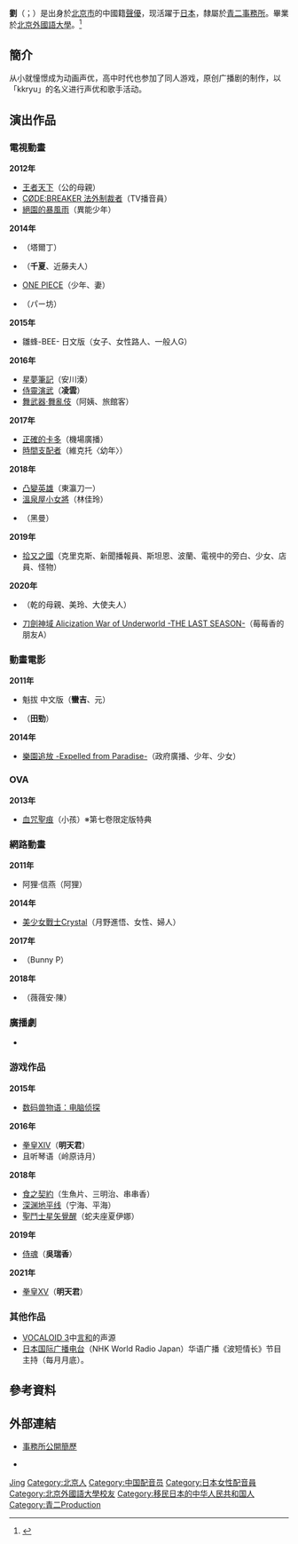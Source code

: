 {{配音員
|名字= 劉婧犖
|圖像= 
|尺寸= 
|說明= 
|藝名= 
|本名= 
|羅馬拼音=
|英文名= 
|暱稱= kkryu、{{lang|ja|パンダ氏}}
|出生地= {{PRC}}[[北京市|北京市]]
|現居地= {{JPN}}
|國籍= {{PRC}}
|籍貫=
|生年= 1985
|生月= 11
|生日= 25
|歿年= 
|歿月= 
|歿日=  
|教育程度= [[北京外國語大學|北京外國語大學]]
|所屬= [[青二Production|青二Production]]
|配演語言= [[普通话|普通话]]、[[日語|日語]]、[[英語|英語]]、[[粤语|粤语]]
|任職紀錄= 2011年至今
|出道作= [[絕園的暴風雨|絕園的暴風雨]]
|代表作= [[言和|言和]]<br/>[[美少女戰士Crystal|美少女戰士Crystal]]
|網站= 
|其他= 
|module= {{Japanese|embed=yes|japanese=劉 セイラ|kana=りゅう セイラ|romaji=Ryū Seira}}
}}

'''劉{{ruby|婧|-{zh-cn:Jìng;zh-tw:ㄐㄧㄥˋ;zh-hk:zing⁹}-}}{{ruby|犖|-{zh-cn:Luò;zh-tw:ㄌㄨㄛˋ;zh-hk:lok⁹}-}}'''（{{jpn|j=劉 セイラ|kn=りゅう セイラ|rm=Ryū Seira}}；{{bd|1985年|11月25日||}}）是出身於[[北京市|北京市]]的中國籍[[聲優|聲優]]，现活躍于[[日本|日本]]，隸屬於[[青二事務所|青二事務所]]。畢業於[[北京外國語大學|北京外國語大學]]。<ref>{{Cite web|title=在日语世界一试高低——访来自中国的青年配音演员刘婧荦|url=https://www.nippon.com/cn/features/c01615/|accessdate=2019-08-23|date=2015-02-03|work=nippon.com|language=zh-hans|archive-date=2019-08-23|archive-url=https://web.archive.org/web/20190823071301/https://www.nippon.com/cn/features/c01615/|dead-url=no}}</ref>

== 簡介 ==
从小就憧憬成为动画声优，高中时代也参加了同人游戏，原创广播剧的制作，以「kkryu」的名义进行声优和歌手活动。

== 演出作品 ==
=== 電視動畫 ===
'''2012年'''
* [[王者天下|王者天下]]（公的母親）
* [[CØDE:BREAKER_法外制裁者|CØDE:BREAKER 法外制裁者]]（TV播音員）
* [[絕園的暴風雨|絕園的暴風雨]]（異能少年）

'''2014年'''
* {{lj|龍收藏|ドラゴンコレクション}}（塔爾丁）
* {{lj|荷包蛋的蛋黃啥時戳破好？|目玉焼きの黄身 いつつぶす?}}（'''千夏'''、近藤夫人）
* [[ONE_PIECE|ONE PIECE]]（少年、妻）
* {{lj|くつだる。|くつしたがだるだるになっちゃうわけ 〜イマドキ妖怪図鑑〜}}（パー坊）

'''2015年'''
* 雛蜂-BEE- 日文版（女子、女性路人、一般人G）

'''2016年'''
* [[星夢筆記|星夢筆記]]（安川湊）
* [[侍靈演武|侍靈演武]]（'''凌雲'''）
* [[舞武器·舞亂伎|舞武器·舞亂伎]]（阿姨、旅館客）

'''2017年'''
* [[正確的卡多|正確的卡多]]（機場廣播）
* [[時間支配者|時間支配者]]（維克托〈幼年〉）

'''2018年'''
* [[凸變英雄|凸變英雄]]（東瀛刀一）
* [[溫泉屋小女將|溫泉屋小女將]]（林佳玲）
* {{lj|惡偶 -天才人形-|悪偶}}（黑曼）

'''2019年'''
* [[拾又之國|拾又之國]]（克里克斯、新聞播報員、斯坦恩、波蘭、電視中的旁白、少女、店員、怪物）

'''2020年'''
* {{lj|pet|ペット (漫画)}}（乾的母親、美玲、大使夫人）
* [[刀劍神域|刀劍神域 Alicization War of Underworld -THE LAST SEASON-]]（莓莓香的朋友A）

=== 動畫電影 ===
'''2011年'''
* 魁拔 中文版（'''蠻吉'''、元）
* {{lj|藏獒多吉 中文版|チベット犬物語 〜金色のドージェ〜}}（'''田勁'''）

'''2014年'''
* [[樂園追放_-Expelled_from_Paradise-|樂園追放 -Expelled from Paradise-]]（政府廣播、少年、少女）

=== OVA ===
''' 2013年 '''
* [[血咒聖痕|血咒聖痕]]（小孩）※第七卷限定版特典

=== 網路動畫===
''' 2011年 '''
* 阿狸·信燕（阿狸）

''' 2014年 '''
* [[美少女戰士Crystal|美少女戰士Crystal]]（月野進悟、女性、婦人）

''' 2017年 '''
* {{lj|直播動漫 麟&犀×AI韻律♪|生放送アニメ 直感×アルゴリズム♪}}（Bunny P）

''' 2018年 '''
* {{lj|戰鬥吧歌姬！|ReVdol!}}（薇薇安·陳）

=== 廣播劇 ===
* {{lang|ja|√3＝ (ひとなみにおごれやおなご)}}

=== 游戏作品 ===
'''2015年'''
* [[数码兽物语：电脑侦探|数码兽物语：电脑侦探]]
'''2016年'''
* [[拳皇XIV|拳皇XIV]]（'''明天君'''）
* 且听琴语（岭原诗月）
'''2018年'''
* [[食之契約|食之契約]]（生魚片、三明治、串串香）
*[[深淵地平線|深渊地平线]]（宁海、平海）
* [[聖鬥士星矢覺醒|聖鬥士星矢覺醒]]（蛇夫座夏伊娜）
'''2019年'''
* [[侍魂_(2019年遊戲)|侍魂]]（'''吳瑞香'''）
'''2021年'''
* [[拳皇XV|拳皇XV]]（'''明天君'''）

=== 其他作品 ===
*[[VOCALOID_3|VOCALOID 3]]中[[言和|言和]]的声源
*[[日本国际广播电台|日本国际广播电台]]（NHK World Radio Japan）华语广播《波短情长》节目主持（每月月底）。

== 參考資料 ==
{{reflist}}

== 外部連結 ==
* [http://www.aoni.co.jp/actress/ra/ryu-seira.html 事務所公開簡歷] {{Wayback|url=http://www.aoni.co.jp/actress/ra/ryu-seira.html |date=20161103173825 }} {{ja icon}}
* {{sinaweibo|kkryu}} {{zh icon}}

{{青二Production}}

{{Authority control}}
{{DEFAULTSORT:Liu Jingluo}}
[[Category:刘姓|Jing]]
[[Category:北京人|Category:北京人]]
[[Category:中国配音员|Category:中国配音员]]
[[Category:日本女性配音員|Category:日本女性配音員]]
[[Category:北京外國語大學校友|Category:北京外國語大學校友]]
[[Category:移民日本的中华人民共和国人|Category:移民日本的中华人民共和国人]]
[[Category:青二Production|Category:青二Production]]